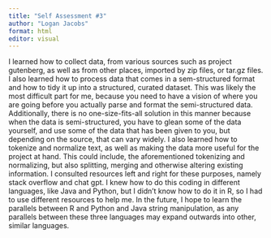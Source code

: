```yaml
---
title: "Self Assessment #3"
author: "Logan Jacobs"
format: html
editor: visual
---
```


I learned how to collect data, from various sources such as project gutenberg, as well as from other places, imported by zip files, or tar.gz files. I also learned how to process data that comes in a sem-structured format and how to tidy it up into a structured, curated dataset. This was likely the most difficult part for me, because you need to have a vision of where you are going before you actually parse and format the semi-structured data. Additionally, there is no one-size-fits-all solution in this manner because when the data is semi-structured, you have to glean some of the data yourself, and use some of the data that has been given to you, but depending on the source, that can vary widely. I also learned how to tokenize and normalize text, as well as making the data more useful for the project at hand. This could include, the aforementioned tokenizing and normalizing, but also splitting, merging and otherwise altering existing information. I consulted resources left and right for these purposes, namely stack overflow and chat gpt. I knew how to do this coding in different languages, like Java and Python, but I didn't know how to do it in R, so I had to use different resources to help me. In the future, I hope to learn the parallels between R and Python and Java string manipulation, as any parallels between these three languages may expand outwards into other, similar languages.
